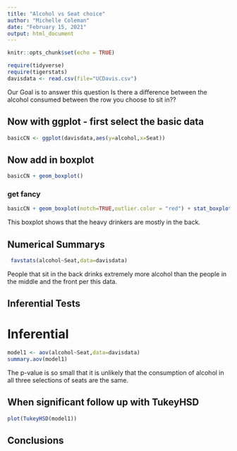 ```yaml
---
title: "Alcohol vs Seat choice"
author: "Michelle Coleman"
date: "February 15, 2021"
output: html_document
---
```


```r
knitr::opts_chunk$set(echo = TRUE)
```

```r
require(tidyverse)
require(tigerstats)
davisdata <- read.csv(file="UCDavis.csv")
```
 Our Goal is to answer this question Is there a difference between the alcohol consumed between the row
 you choose to sit in??

## Now with ggplot - first select the basic data

```r
basicCN <- ggplot(davisdata,aes(y=alcohol,x=Seat))
```
## Now add in boxplot

```r
basicCN + geom_boxplot()
```
  
  
### get fancy  

```r
basicCN + geom_boxplot(notch=TRUE,outlier.color = "red") + stat_boxplot(geom ='errorbar') + labs(title="Fancy notch boxplot \n with 2 lines")
```

This boxplot shows that the heavy drinkers are mostly in the back.

## Numerical Summarys 

```r
 favstats(alcohol~Seat,data=davisdata)
```

People that sit in the back drinks extremely more alcohol than the people in the middle and the front per this data.

## Inferential Tests

# Inferential

```r
model1 <- aov(alcohol~Seat,data=davisdata)
summary.aov(model1)
```
The p-value is so small that it is unlikely that the consumption of alcohol in all three selections of seats are the same.

## When significant follow up with TukeyHSD  

```r
plot(TukeyHSD(model1))
```


## Conclusions


